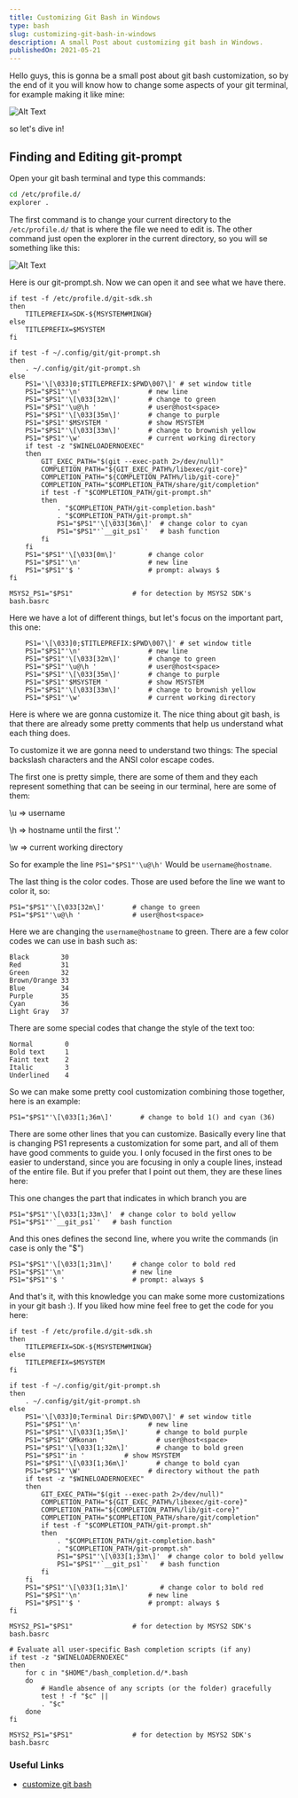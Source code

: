 ```yaml
---
title: Customizing Git Bash in Windows
type: bash
slug: customizing-git-bash-in-windows
description: A small Post about customizing git bash in Windows.
publishedOn: 2021-05-21
---
```


Hello guys, this is gonna be a small post about git bash customization, so by the end of it you will know how to change some aspects of your git terminal, for example making it like mine:

![Alt Text](https://dev-to-uploads.s3.amazonaws.com/uploads/articles/ht25lmlvuzj46ltnd6br.png)

so let's dive in!

## Finding and Editing git-prompt

Open your git bash terminal and type this commands:

```bash
cd /etc/profile.d/
explorer .
```

The first command is to change your current directory to the `/etc/profile.d/` that is where the file we need to edit is. The other command just open the explorer in the current directory, so you will se something like this:

![Alt Text](https://dev-to-uploads.s3.amazonaws.com/uploads/articles/r50gpsse84pkx3rsuxnq.png)

Here is our git-prompt.sh. Now we can open it and see what we have there.

```shell
if test -f /etc/profile.d/git-sdk.sh
then
	TITLEPREFIX=SDK-${MSYSTEM#MINGW}
else
	TITLEPREFIX=$MSYSTEM
fi

if test -f ~/.config/git/git-prompt.sh
then
	. ~/.config/git/git-prompt.sh
else
	PS1='\[\033]0;$TITLEPREFIX:$PWD\007\]' # set window title
	PS1="$PS1"'\n'                 # new line
	PS1="$PS1"'\[\033[32m\]'       # change to green
	PS1="$PS1"'\u@\h '             # user@host<space>
	PS1="$PS1"'\[\033[35m\]'       # change to purple
	PS1="$PS1"'$MSYSTEM '          # show MSYSTEM
	PS1="$PS1"'\[\033[33m\]'       # change to brownish yellow
	PS1="$PS1"'\w'                 # current working directory
	if test -z "$WINELOADERNOEXEC"
	then
		GIT_EXEC_PATH="$(git --exec-path 2>/dev/null)"
		COMPLETION_PATH="${GIT_EXEC_PATH%/libexec/git-core}"
		COMPLETION_PATH="${COMPLETION_PATH%/lib/git-core}"
		COMPLETION_PATH="$COMPLETION_PATH/share/git/completion"
		if test -f "$COMPLETION_PATH/git-prompt.sh"
		then
			. "$COMPLETION_PATH/git-completion.bash"
			. "$COMPLETION_PATH/git-prompt.sh"
			PS1="$PS1"'\[\033[36m\]'  # change color to cyan
			PS1="$PS1"'`__git_ps1`'   # bash function
		fi
	fi
	PS1="$PS1"'\[\033[0m\]'        # change color
	PS1="$PS1"'\n'                 # new line
	PS1="$PS1"'$ '                 # prompt: always $
fi

MSYS2_PS1="$PS1"               # for detection by MSYS2 SDK's bash.basrc
```

Here we have a lot of different things, but let's focus on the important part, this one:

```shell
	PS1='\[\033]0;$TITLEPREFIX:$PWD\007\]' # set window title
	PS1="$PS1"'\n'                 # new line
	PS1="$PS1"'\[\033[32m\]'       # change to green
	PS1="$PS1"'\u@\h '             # user@host<space>
	PS1="$PS1"'\[\033[35m\]'       # change to purple
	PS1="$PS1"'$MSYSTEM '          # show MSYSTEM
	PS1="$PS1"'\[\033[33m\]'       # change to brownish yellow
	PS1="$PS1"'\w'                 # current working directory
```

Here is where we are gonna customize it. The nice thing about git bash, is that there are already some pretty comments that help us understand what each thing does.

To customize it we are gonna need to understand two things: The special backslash characters and the ANSI color escape codes.

The first one is pretty simple, there are some of them and they each represent something that can be seeing in our terminal, here are some of them:

\u => username

\h => hostname until the first '.'

\w => current working directory

So for example the line `PS1="$PS1"'\u@\h'` Would be `username@hostname`.

The last thing is the color codes. Those are used before the line we want to color it, so:

```shell
PS1="$PS1"'\[\033[32m\]'       # change to green
PS1="$PS1"'\u@\h '             # user@host<space>
```

Here we are changing the `username@hostname` to green. There are a few color codes we can use in bash such as:

```
Black        30  
Red          31     
Green        32     
Brown/Orange 33     
Blue         34     
Purple       35     
Cyan         36
Light Gray   37 
```

There are some special codes that change the style of the text too:

```
Normal        0
Bold text     1
Faint text    2
Italic        3
Underlined    4
```

So we can make some pretty cool customization combining those together, here is an example:

```shell
PS1="$PS1"'\[\033[1;36m\]'       # change to bold 1() and cyan (36)
```

There are some other lines that you can customize. Basically every line that is changing PS1 represents a customization for some part, and all of them have good comments to guide you. I only focused in the first ones to be easier to understand, since you are focusing in only a couple lines, instead of the entire file. But if you prefer that I point out them, they are these lines here:

This one changes the part that indicates in which branch you are

```shell
PS1="$PS1"'\[\033[1;33m\]'  # change color to bold yellow
PS1="$PS1"'`__git_ps1`'   # bash function
```

And this ones defines the second line, where you write the commands (in case is only the "$")

```shell
PS1="$PS1"'\[\033[1;31m\]'     # change color to bold red
PS1="$PS1"'\n'                 # new line
PS1="$PS1"'$ '                 # prompt: always $
```

And that's it, with this knowledge you can make some more customizations in your git bash :). If you liked how mine feel free to get the code for you here:

```shell
if test -f /etc/profile.d/git-sdk.sh
then
	TITLEPREFIX=SDK-${MSYSTEM#MINGW}
else
	TITLEPREFIX=$MSYSTEM
fi

if test -f ~/.config/git/git-prompt.sh
then
	. ~/.config/git/git-prompt.sh
else
	PS1='\[\033]0;Terminal Dir:$PWD\007\]' # set window title
	PS1="$PS1"'\n'                 # new line
	PS1="$PS1"'\[\033[1;35m\]'       # change to bold purple
	PS1="$PS1"'GMkonan '             # user@host<space>
	PS1="$PS1"'\[\033[1;32m\]'       # change to bold green
	PS1="$PS1"'in '          # show MSYSTEM
	PS1="$PS1"'\[\033[1;36m\]'       # change to bold cyan
	PS1="$PS1"'\W'                 # directory without the path
	if test -z "$WINELOADERNOEXEC"
	then
		GIT_EXEC_PATH="$(git --exec-path 2>/dev/null)"
		COMPLETION_PATH="${GIT_EXEC_PATH%/libexec/git-core}"
		COMPLETION_PATH="${COMPLETION_PATH%/lib/git-core}"
		COMPLETION_PATH="$COMPLETION_PATH/share/git/completion"
		if test -f "$COMPLETION_PATH/git-prompt.sh"
		then
			. "$COMPLETION_PATH/git-completion.bash"
			. "$COMPLETION_PATH/git-prompt.sh"
			PS1="$PS1"'\[\033[1;33m\]'  # change color to bold yellow
			PS1="$PS1"'`__git_ps1`'   # bash function
		fi
	fi
	PS1="$PS1"'\[\033[1;31m\]'        # change color to bold red
	PS1="$PS1"'\n'                 # new line
	PS1="$PS1"'$ '                 # prompt: always $
fi

MSYS2_PS1="$PS1"               # for detection by MSYS2 SDK's bash.basrc

# Evaluate all user-specific Bash completion scripts (if any)
if test -z "$WINELOADERNOEXEC"
then
	for c in "$HOME"/bash_completion.d/*.bash
	do
		# Handle absence of any scripts (or the folder) gracefully
		test ! -f "$c" ||
		. "$c"
	done
fi

MSYS2_PS1="$PS1"               # for detection by MSYS2 SDK's bash.basrc
```

### Useful Links

- [customize git bash](https://blog.devgenius.io/how-to-customize-the-git-bash-shell-prompt-336f6aefcf3f)
